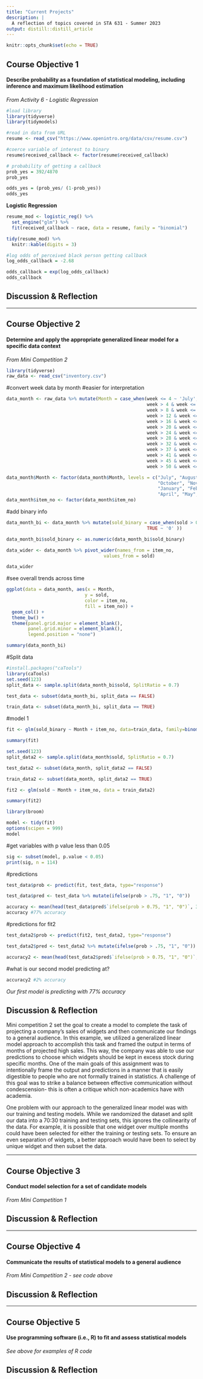 ```yaml
---
title: "Current Projects"
description: |
  A reflection of topics covered in STA 631 - Summer 2023
output: distill::distill_article
---
```


```r
knitr::opts_chunk$set(echo = TRUE)
```


## Course Objective 1
#### Describe probability as a foundation of statistical modeling, including inference and maximum likelihood estimation

*From Activity 6 - Logistic Regression*

```r
#load library
library(tidyverse)
library(tidymodels)
```

```r
#read in data from URL
resume <- read_csv("https://www.openintro.org/data/csv/resume.csv")
```

```r
#coerce variable of interest to binary
resume$received_callback <- factor(resume$received_callback)
```

```r
# probability of getting a callback
prob_yes = 392/4870
prob_yes

odds_yes = (prob_yes/ (1-prob_yes))
odds_yes
```

**Logistic Regression**
```r
resume_mod <- logistic_reg() %>%
  set_engine("glm") %>%
  fit(received_callback ~ race, data = resume, family = "binomial")

tidy(resume_mod) %>% 
  knitr::kable(digits = 3)
```

```r
#log odds of perceived black person getting callback
log_odds_callback = -2.68

odds_callback = exp(log_odds_callback)
odds_callback
```

## Discussion & Reflection






---

## Course Objective 2
#### Determine and apply the appropriate generalized linear model for a specific data context

*From Mini Competition 2*

```r
library(tidyverse)
raw_data <- read_csv("inventory.csv")
```


#convert week data by month #easier for interpretation
```r
data_month <- raw_data %>% mutate(Month = case_when(week <= 4 ~ 'July',
                                                    week > 4 & week <= 8 ~ 'August',
                                                    week > 8 & week <= 12 ~ 'September',
                                                    week > 12 & week <= 16 ~ 'October',
                                                    week > 16 & week <= 20 ~ 'November',
                                                    week > 20 & week <= 24 ~ 'December',
                                                    week > 24 & week <= 28 ~ 'January',
                                                    week > 28 & week <= 32 ~ 'February',
                                                    week > 32 & week <= 37 ~ 'March',
                                                    week > 37 & week <= 41 ~ 'April',
                                                    week > 41 & week <= 45 ~ 'May',
                                                    week > 45 & week <= 50 ~ 'June',
                                                    week > 50 & week <= 53 ~ 'July2',))

data_month$Month <- factor(data_month$Month, levels = c("July", "August", "September",
                                                        "October", "November", "December",
                                                        "January", "February", "March",
                                                        "April", "May", "June", "July2"))
data_month$item_no <- factor(data_month$item_no)
```

#add binary info
```r
data_month_bi <- data_month %>% mutate(sold_binary = case_when(sold > 0 ~ '1',
                                                    TRUE ~ '0' ))

data_month_bi$sold_binary <- as.numeric(data_month_bi$sold_binary)
```


```r
data_wider <- data_month %>% pivot_wider(names_from = item_no,
                                    values_from = sold)

data_wider
```


#see overall trends across time
```r
ggplot(data = data_month, aes(x = Month,
                             y = sold,
                             color = item_no,
                             fill = item_no)) +
  geom_col() + 
  theme_bw() +
  theme(panel.grid.major = element_blank(), 
        panel.grid.minor = element_blank(), 
        legend.position = "none")
```


```r
summary(data_month_bi)
```


#Split data

```r
#install.packages("caTools")
library(caTools)
set.seed(123)
split_data <- sample.split(data_month_bi$sold, SplitRatio = 0.7)

test_data <- subset(data_month_bi, split_data == FALSE)

train_data <- subset(data_month_bi, split_data == TRUE)
```


#model 1
```r
fit <- glm(sold_binary ~ Month + item_no, data=train_data, family=binomial())

summary(fit)
```

```r
set.seed(123)
split_data2 <- sample.split(data_month$sold, SplitRatio = 0.7)

test_data2 <- subset(data_month, split_data2 == FALSE)

train_data2 <- subset(data_month, split_data2 == TRUE)

fit2 <- glm(sold ~ Month + item_no, data = train_data2)

summary(fit2)
```


```r
library(broom)

model <- tidy(fit)
options(scipen = 999)
model
```

#get variables with p value less than 0.05
```r
sig <- subset(model, p.value < 0.05)
print(sig, n = 114)
```


#predictions
```r
test_data$prob <- predict(fit, test_data, type="response")

test_data$pred <- test_data %>% mutate(ifelse(prob > .75, "1", "0"))
```

```r
accuracy <- mean(head(test_data$pred$`ifelse(prob > 0.75, "1", "0")`, 35) == head(test_data$sold_binary, 35))
accuracy #77% accuracy
```

#predictions for fit2
```r
test_data2$prob <- predict(fit2, test_data2, type="response")

test_data2$pred <- test_data2 %>% mutate(ifelse(prob > .75, "1", "0"))
```

```r
accuracy2 <- mean(head(test_data2$pred$`ifelse(prob > 0.75, "1", "0")`, 35) == head(test_data2$sold, 35))
```


#what is our second model predicting at?
```r
accuracy2 #2% accuracy
```

*Our first model is predicting with 77% accuracy*

## Discussion & Reflection
Mini competition 2 set the goal to create a model to complete the task of projecting a company’s sales of widgets and then communicate our findings to a general audience. In this example, we utilized a generalized linear model approach to accomplish this task and framed the output in terms of months of projected high sales. This way, the company was able to use our predictions to choose which widgets should be kept in excess stock during specific months. One of the main goals of this assignment was to intentionally frame the output and predictions in a manner that is easily digestible to people who are not formally trained in statistics. A challenge of this goal was to strike a balance between effective communication without condescension- this is often a critique which non-academics have with academia. 

One problem with our approach to the generalized linear model was with our training and testing models. While we randomized the dataset and split our data into a 70:30 training and testing sets, this ignores the collinearity of the data. For example, it is possible that one widget over multiple months could have been selected for either the training or testing sets. To ensure an even separation of widgets, a better approach would have been to select by unique widget and then subset the data. 





---

## Course Objective 3
#### Conduct model selection for a set of candidate models

*From Mini Competition 1*






## Discussion & Reflection



---

## Course Objective 4
#### Communicate the results of statistical models to a general audience

*From Mini Competition 2 - see code above*

## Discussion & Reflection








---

## Course Objective 5
#### Use programming software (i.e., R) to fit and assess statistical models

*See above for examples of R code*

## Discussion & Reflection





